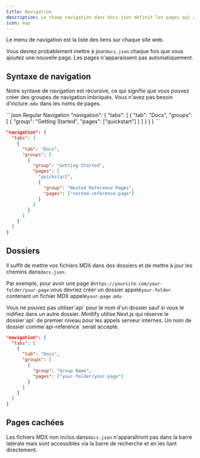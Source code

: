 ```yaml
---
title: Navigation
description: Le champ navigation dans docs.json définit les pages qui apparaissent dans le menu de navigation
icon: map
---
```


Le menu de navigation est la liste des liens sur chaque site web.

Vous devrez probablement mettre à jour`docs.json` chaque fois que vous ajoutez une nouvelle page. Les pages n'apparaissent pas automatiquement.

## Syntaxe de navigation

Notre syntaxe de navigation est récursive, ce qui signifie que vous pouvez créer des groupes de navigation imbriqués. Vous n'avez pas besoin d'inclure`.mdx` dans les noms de pages.

<CodeGroup>
  ```json Regular Navigation
  "navigation": {
    "tabs": [
      {
        "tab": "Docs",
        "groups": [
          {
            "group": "Getting Started",
            "pages": ["quickstart"]
          }
        ]
      }
    ]
  }
  ```

  ```json Nested Navigation
  "navigation": {
    "tabs": [
      {
        "tab": "Docs",
        "groups": [
          {
            "group": "Getting Started",
            "pages": [
              "quickstart",
              {
                "group": "Nested Reference Pages",
                "pages": ["nested-reference-page"]
              }
            ]
          }
        ]
      }
    ]
  }
  ```
</CodeGroup>

## Dossiers

Il suffit de mettre vos fichiers MDX dans des dossiers et de mettre à jour les chemins dans`docs.json`.

Par exemple, pour avoir une page à`https://yoursite.com/your-folder/your-page` vous devriez créer un dossier appelé`your-folder` contenant un fichier MDX appelé`your-page.mdx`.

<Warning>
  Vous ne pouvez pas utiliser`api` pour le nom d'un dossier sauf si vous le nidifiez dans un autre dossier. Mintlify utilise Next.js qui réserve le dossier`api` de premier niveau pour les appels serveur internes. Un nom de dossier comme`api-reference` serait accepté.
</Warning>

```json Navigation With Folder
"navigation": {
  "tabs": [
    {
      "tab": "Docs",
      "groups": [
        {
          "group": "Group Name",
          "pages": ["your-folder/your-page"]
        }
      ]
    }
  ]
}
```

## Pages cachées

Les fichiers MDX non inclus dans`docs.json` n'apparaîtront pas dans la barre latérale mais sont accessibles via la barre de recherche et en les liant directement.

